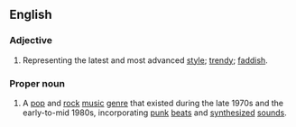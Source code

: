 ==English==
===Adjective===
{{en-adj|pos=[[new]] [[wave]]}}
# Representing the latest and most advanced [[style]]; [[trendy]]; [[faddish]].

===Proper noun===
{{wikipedia|New Wave music}}
{{en-proper noun|sg=[[new]] [[wave]]}}
# A  [[pop]] and [[rock]] [[music]] [[genre]] that existed during the late 1970s and the early-to-mid 1980s, incorporating [[punk]] [[beat]]s and [[synthesize]]d [[sound]]s.